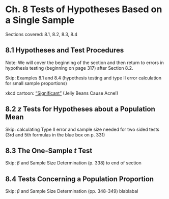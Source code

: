 # Ch. 8 Tests of Hypotheses Based on a Single Sample {-}

Sections covered: 8.1, 8.2, 8.3, 8.4

## 8.1 Hypotheses and Test Procedures {-}

Note: We will cover the beginning of the section and then return to errors in hypothesis testing (beginning on page 317) after Section 8.2.

Skip: Examples 8.1 and 8.4 (hypothesis testing and type II error calculation for small sample proportions)

xkcd cartoon: ["Significant"](https://xkcd.com/882/){target="_blank"} (Jelly Beans Cause Acne!)

## 8.2 _z_ Tests for Hypotheses about a Population Mean {-}

Skip: calculating Type II error and sample size needed for two sided tests (3rd and 5th formulas in the blue box on p. 331)

## 8.3 The One-Sample _t_ Test {-}

Skip: $\beta$ and Sample Size Determination (p. 338) to end of section

## 8.4 Tests Concerning a Population Proportion {-}

Skip: $\beta$ and Sample Size Determination (pp. 348-349)
blablabal

